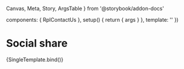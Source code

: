   Canvas,
  Meta,
  Story,
  ArgsTable
} from '@storybook/addon-docs'

  components: { RplContactUs },
  setup() {
    return { args }
  },
  template: '<RplContactUs v-bind="args" />'
})

<Meta title='Core/Containers/Contact us' component={RplContactUs} />

# Social share

<ArgsTable of={RplContactUs} />

<Canvas>
  <Story
    name='Contact us'
    play={a11yStoryCheck}
    args={{
      address: {
        name: 'First Name Last Name',
        department: 'Department Name',
        street: 'Address Line, Suburb, 3019'
      },
      items: [
        {
          text: '99 Street St, Suburb VIC 3000',
          url: 'googlemaps',
          icon: 'icon-pin'
        },
        {
          text: '03 9999 9999',
          url: 'tel:0399999999',
          icon: 'icon-phone'
        },
        {
          text: '0400 000 000',
          url: 'tel:0400000000',
          icon: 'icon-phone'
        },
        {
          text: 'email@vic.gov.au',
          url: 'mailto:email',
          icon: 'icon-mail'
        },
        {
          text: '@facebookhandle',
          url: 'https:/f',
          icon: 'icon-facebook'
        },
        {
          text: '@xhandle',
          url: 'https:/x',
          icon: 'icon-x'
        },
        {
          text: '@linkedinhandle',
          url: 'https://l',
          icon: 'icon-linkedin'
        },
        {
          text: '@instagramhandle',
          url: 'https://i',
          icon: 'icon-instagram'
        },
        {
          text: '@legacytwitterhandle',
          url: 'https:/t',
          icon: 'icon-twitter'
        }
      ]
    }}
  >
    {SingleTemplate.bind()}
  </Story>
</Canvas>
